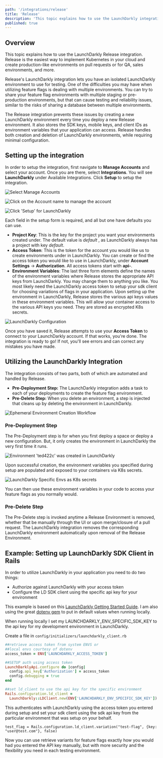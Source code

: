 ```yaml
---
path: '/integrations/release'
title: 'Release'
description: 'This topic explains how to use the LaunchDarkly integration on Release. Release is the easiest way to implement kubernetes in your cloud and create production-like environments on pull requests or for QA, sales environments, and more.'
published: true
---
```


## Overview 

This topic explains how to use the LaunchDarkly Release integration. Release is the easiest way to implement Kubernetes in your cloud and create production-like environments on pull requests or for QA, sales environments, and more.

Release's LaunchDarkly integration lets you have an isolated LaunchDarkly environment to use for testing. One of the difficulties you may have when utilizing feature flags is dealing with multiple environments. You can try to share your feature flag environments with multiple staging or pre-production environments, but that can cause testing and reliability issues, similar to the risks of sharing a database between multiple environments.

The Release integration prevents these issues by creating a new LaunchDarkly environment every time you deploy a new Release environment. It also stores the SDK keys, mobile keys, and client IDs as environment variables that your application can access. Release handles both creation and deletion of LaunchDarkly environments, while requiring minimal configuration.

## Setting up the integration

In order to setup the integration, first navigate to **Manage Accounts** and select your account. Once you are there, select **Integrations**. You will see **LaunchDarkly** under Available Integrations. Click **Setup** to setup the integration.

![Select Manage Accounts](../../images/release-select-manage-accounts.png)

![Click on the Account name to manage the account](../../images/release-select-account-to-manage.png)

![Click &apos;Setup&apos; for LaunchDarkly](../../images/release-manage-integrations.png)

Each field in the setup form is required, and all but one have defaults you can use.

* **Project Key**: This is the key for the project you want your environments created under. The default value is _default_ , as LaunchDarkly always has a project with key _default_.
* **Access Token**: This is the token for the account you would like us to create environments under in LaunchDarkly. You can create or find the access token you would like to use in LaunchDarkly, under **Account Settings** -&gt; **Authorization**. All access tokens start with **api-**.
* **Environment Variables**: The last three form elements define the names of the environment variables where Release stores the appropriate API keys from LaunchDarkly. You may change them to anything you like. You most likely need the LaunchDarkly access token to setup your sdk client for choosing variations of flags in your application.  Upon setting up the environment in LaunchDarkly, Release stores the various api keys values in these environment variables. This will allow your container access to the various API keys you need. They are stored as encrypted K8s secrets.

![LaunchDarkly Configuration](../../images/release-setup-ld-integration.png)

Once you have saved it, Release attempts to use your **Access Token** to connect to your LaunchDarkly account. If that works, you're done. The integration is ready to go! If not, you'll see errors and can correct any mistakes you have made.

## Utilizing the LaunchDarkly Integration

The integration consists of two parts, both of which are automated and handled by Release.

* **Pre-Deployment Step:** The LaunchDarkly integration adds a task to each of your deployments to create the feature flag environment.
* **Pre-Delete Step:** When you delete an environment, a step is injected that cleans up by deleting the environment in LaunchDarkly.

![Ephemeral Environment Creation Workflow](../../images/release-ld-integration-workflow.png)

### Pre-Deployment Step

The Pre-Deployment step is for when you first deploy a space or deploy a new configuration. But, it only creates the environment in LaunchDarkly the very first time it runs.

![Environment &apos;ted422c&apos; was created in LaunchDarkly](../../images/release-pre-deployment-step.png)

Upon successful creation, the environment variables you specified during setup are populated and exposed to your containers via K8s secrets.

![LaunchDarkly Specific Envs as K8s secrets](../../images/release-ld-envs.png)

You can then use these environment variables in your code to access your feature flags as you normally would. 

### Pre-Delete Step

The Pre-Delete step is invoked anytime a Release Environment is removed, whether that be manually through the UI or upon merge/closure of a pull request. The LaunchDarkly integration removes the corresponding LaunchDarkly environment automatically upon removal of the Release Environment.

## Example: Setting up LaunchDarkly SDK Client in Rails

In order to utilize LaunchDarkly in your application you need to do two things:

* Authorize against LaunchDarkly with your access token
* Configure the LD SDK client using the specific api key for your environment

This example is based on this [LaunchDarkly Getting Started Guide](https://docs.launchdarkly.com/sdk/server-side/ruby#getting-started). I am also using the great [dotenv gem](https://github.com/bkeepers/dotenv) to put in default values when running locally.


<Callout intent="info">
  <CalloutDescription>
    When running locally I set my LAUNCHDARKLY_ENV_SPECIFIC_SDK_KEY to the api key for my 
    development environment in LaunchDarkly.
  </CalloutDescription>
</Callout>

Create a file in `config/initializers/launchdarkly_client.rb`

```ruby
##retrieve access token from system ENVS or
##local envs courtesy of dotenv
access_token = ENV['LAUNCHDARKLY_ACCESS_TOKEN']

##SETUP auth using access token
LaunchDarklyApi.configure do |config|
  config.api_key['Authorization'] = access_token
  config.debugging = true
end

##set ld_client to use the api key for the specific environment
Rails.configuration.ld_client = 
  LaunchDarkly::LDClient.new(ENV['LAUNCHDARKLY_ENV_SPECIFIC_SDK_KEY'])
```

This authenticates with LaunchDarkly using the access token you entered during setup and set your sdk client using the sdk api key from the particular environment that was setup on your behalf. 

`test_flag = Rails.configuration.ld_client.variation("test-flag", {key: "user@test.com"}, false)`

Now you can use retrieve variants for feature flags exactly how you would had you entered the API key manually, but with more security and the flexibility you need in each testing environment.  

